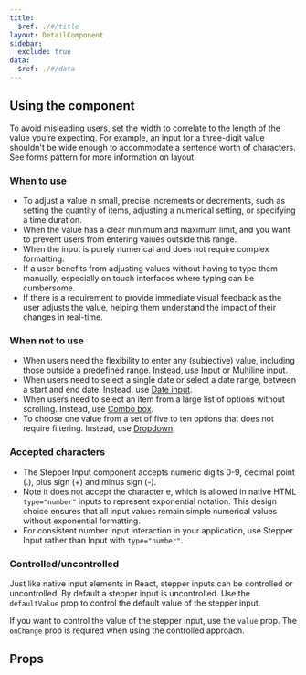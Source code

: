 ```yaml
---
title:
  $ref: ./#/title
layout: DetailComponent
sidebar:
  exclude: true
data:
  $ref: ./#/data
---
```


## Using the component

To avoid misleading users, set the width to correlate to the length of the value you’re expecting. For example, an input for a three-digit value shouldn't be wide enough to accommodate a sentence worth of characters. See forms pattern for more information on layout.

### When to use

- To adjust a value in small, precise increments or decrements, such as setting the quantity of items, adjusting a numerical setting, or specifying a time duration.
- When the value has a clear minimum and maximum limit, and you want to prevent users from entering values outside this range.
- When the input is purely numerical and does not require complex formatting.
- If a user benefits from adjusting values without having to type them manually, especially on touch interfaces where typing can be cumbersome.
- If there is a requirement to provide immediate visual feedback as the user adjusts the value, helping them understand the impact of their changes in real-time.

### When not to use

- When users need the flexibility to enter any (subjective) value, including those outside a predefined range. Instead, use [Input](/salt/components/input) or [Multiline input](/salt/components/multiline-input).
- When users need to select a single date or select a date range, between a start and end date. Instead, use [Date input](/salt/components/date-input).
- When users need to select an item from a large list of options without scrolling. Instead, use [Combo box](/salt/components/combo-box).
- To choose one value from a set of five to ten options that does not require filtering. Instead, use [Dropdown](/salt/components/dropdown).

### Accepted characters

- The Stepper Input component accepts numeric digits 0-9, decimal point (.), plus sign (+) and minus sign (-).
- Note it does not accept the character e, which is allowed in native HTML `type="number"` inputs to represent exponential notation. This design choice ensures that all input values remain simple numerical values without exponential formatting.
- For consistent number input interaction in your application, use Stepper Input rather than Input with `type="number"`.

### Controlled/uncontrolled

Just like native input elements in React, stepper inputs can be controlled or uncontrolled. By default a stepper input is uncontrolled. Use the `defaultValue` prop to control the default value of the stepper input.

If you want to control the value of the stepper input, use the `value` prop. The `onChange` prop is required when using the controlled approach.

## Props

<PropsTable componentName="StepperInput" />
